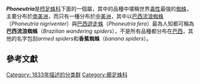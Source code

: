 {{Notchinesetitle|time=2019-02-27T05:01:07+00:00}}
{{unreferenced|time=2019-02-27T05:01:07+00:00}}
{{Automatic Taxobox
| taxon = Phoneutria
| authority = [[Josef_Anton_Maximilian_Perty|Perty]], 1833
| name = ''流浪蜘蛛''
| image = Phoneutria nigriventer.jpg
| image_caption = 巴西流浪蜘蛛(''Phoneutria nigriventer'')
| image2 = Wandering Spider (Phoneutria fera) (10623228224).jpg
| image2_caption = 巴西遊走蛛 (''Phoneutria fera'')
}}

'''''Phoneutria'''''是[[栉足蛛科|栉足蛛科]]下面的一個屬，其中的品種中堪稱世界[[毒性|毒性]]最強的[[蜘蛛|蜘蛛]]，主要分布於[[南美洲|南美洲]]，而只有一種分布於[[中美洲|中美洲]]，其中以[[巴西流浪蜘蛛|巴西流浪蜘蛛]]（''Phoneutria nigriventer''）與[[巴西遊走蛛|巴西遊走蛛]]（''Phoneutria fera''）最為人知都可稱為'''巴西流浪蜘蛛'''（''Brazilian wandering spiders''），不是所有品種都分布在[[巴西|巴西]]，其他的名字包刮''armed spiders''和'''香蕉蜘蛛'''（''banana spiders''）。

==參考文獻==
{{reflist}}

{{taxonbar}}
[[Category:_1833年描述的分类群|Category: 1833年描述的分类群]]
[[Category:櫛足蛛科|Category:櫛足蛛科]]
{{spider-stub}}
